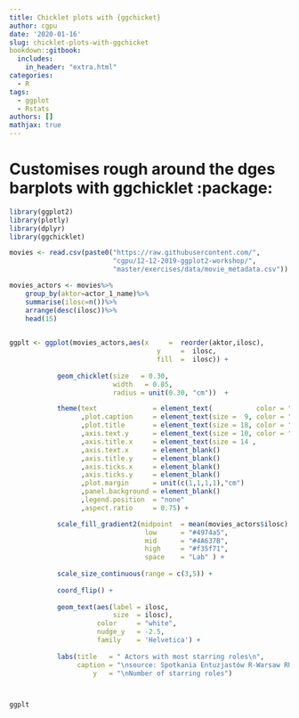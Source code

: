 ```yaml
---
title: Chicklet plots with {ggchicket}
author: cgpu
date: '2020-01-16'
slug: chicklet-plots-with-ggchicket
bookdown::gitbook:
  includes:
    in_header: "extra.html"
categories:
  - R
tags:
  - ggplot
  - Rstats
authors: []
mathjax: true
---
```



# Customises rough around the dges barplots with ggchicklet :package:

\begin{align}
    r  = \frac{1}{n-1} \sum_{i=1}^{n} \frac{(X_i - \bar{X})(Y_i - \bar{Y})}{S_xS_y}
\end{align}

```r
library(ggplot2)
library(plotly)
library(dplyr)
library(ggchicklet)

movies <- read.csv(paste0("https://raw.githubusercontent.com/", 
                          "cgpu/12-12-2019-ggplot2-workshop/",
                          "master/exercises/data/movie_metadata.csv"))

movies_actors <- movies%>%
    group_by(aktor=actor_1_name)%>%
    summarise(ilosc=n())%>%
    arrange(desc(ilosc))%>%
    head(15)

 
ggplt <- ggplot(movies_actors,aes(x     =  reorder(aktor,ilosc), 
                                     y     =  ilosc,
                                     fill  =  ilosc)) +
    
            geom_chicklet(size   = 0.30,
                          width   = 0.85,
                          radius = unit(0.30, "cm"))  +

            theme(text              = element_text(           color = "#4A637B", face = "bold", family = 'Helvetica')
                  ,plot.caption     = element_text(size =  9, color = "#8d99ae", face = "plain"                     ) 
                  ,plot.title       = element_text(size = 18, color = "#2b2d42", face = "bold", hjust=0.15          )
                  ,axis.text.y      = element_text(size = 10, color = "#8d99ae", face = "bold", hjust=1.1           )
                  ,axis.title.x     = element_text(size = 14 ,                                  hjust = 0.15        )
                  ,axis.text.x      = element_blank()
                  ,axis.title.y     = element_blank()
                  ,axis.ticks.x     = element_blank()
                  ,axis.ticks.y     = element_blank()
                  ,plot.margin      = unit(c(1,1,1,1),"cm")
                  ,panel.background = element_blank()
                  ,legend.position  = "none"
                  ,aspect.ratio     = 0.75) + 

            scale_fill_gradient2(midpoint  = mean(movies_actors$ilosc) - 2,
                                  low      = "#4974a5",
                                  mid      = "#4A637B",
                                  high     = "#f35f71",
                                  space    = "Lab" ) +
                
            scale_size_continuous(range = c(3,5)) +
            
            coord_flip() +
                
            geom_text(aes(label = ilosc, 
                          size  = ilosc),
                      color     = "white",
                      nudge_y   = -2.5,
                      family    = 'Helvetica') +
            
            labs(title   = " Actors with most starring roles\n",
                 caption = "\nsource: Spotkania Entuzjastów R-Warsaw RUG Meetup",
                     y   = "\nNumber of starring roles")



ggplt
```
